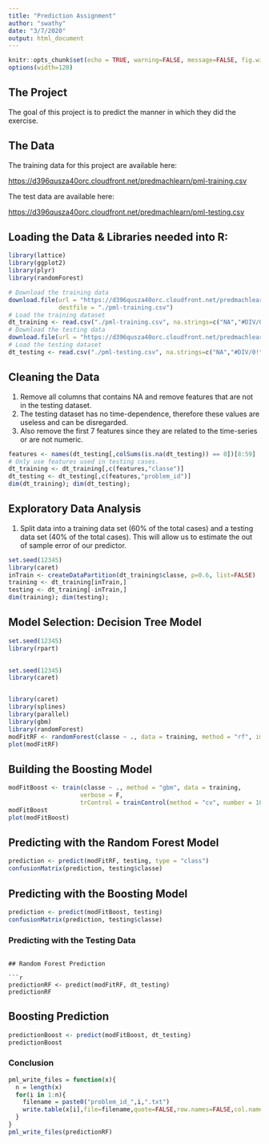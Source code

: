 ```yaml
---
title: "Prediction Assignment"
author: "swathy"
date: "3/7/2020"
output: html_document
---
```


```r
knitr::opts_chunk$set(echo = TRUE, warning=FALSE, message=FALSE, fig.width=10, fig.height=5)
options(width=120)
```

## The Project


The goal of this project is to predict the manner in which they did the exercise.

## The Data

The training data for this project are available here:

<https://d396qusza40orc.cloudfront.net/predmachlearn/pml-training.csv>

The test data are available here:

<https://d396qusza40orc.cloudfront.net/predmachlearn/pml-testing.csv>



## Loading the Data & Libraries needed into R:

```r
library(lattice)
library(ggplot2)
library(plyr)
library(randomForest)
```

```r
# Download the training data
download.file(url = "https://d396qusza40orc.cloudfront.net/predmachlearn/pml-training.csv", 
              destfile = "./pml-training.csv")
# Load the training dataset
dt_training <- read.csv("./pml-training.csv", na.strings=c("NA","#DIV/0!",""))
# Download the testing data
download.file(url = "https://d396qusza40orc.cloudfront.net/predmachlearn/pml-testing.csv", destfile = "./pml-testing.csv")
# Load the testing dataset
dt_testing <- read.csv("./pml-testing.csv", na.strings=c("NA","#DIV/0!",""))
```

## Cleaning the Data

1. Remove all columns that contains NA and remove features that are not in the testing dataset.
2. The testing dataset has no time-dependence, therefore these values are useless and can be disregarded.
3. Also remove the first 7 features since they are related to the time-series or are not numeric.

```r
features <- names(dt_testing[,colSums(is.na(dt_testing)) == 0])[8:59]
# Only use features used in testing cases.
dt_training <- dt_training[,c(features,"classe")]
dt_testing <- dt_testing[,c(features,"problem_id")]
dim(dt_training); dim(dt_testing);
```
## Exploratory Data Analysis

1. Split data into a training data set (60% of the total cases) and a testing data set (40% of the total cases). This will allow us to estimate the out of sample error of our predictor.

```r
set.seed(12345)
library(caret)
inTrain <- createDataPartition(dt_training$classe, p=0.6, list=FALSE)
training <- dt_training[inTrain,]
testing <- dt_training[-inTrain,]
dim(training); dim(testing);
```

## Model Selection: Decision Tree Model

```r
set.seed(12345)
library(rpart)
  
```

```r
set.seed(12345)
library(caret)


library(caret)
library(splines)
library(parallel)
library(gbm)
library(randomForest)
modFitRF <- randomForest(classe ~ ., data = training, method = "rf", importance = T, trControl = trainControl(method = "cv", classProbs=TRUE,savePredictions=TRUE,allowParallel=TRUE, number = 10))
plot(modFitRF)
```

## Building the Boosting Model

```r
modFitBoost <- train(classe ~ ., method = "gbm", data = training,
                    verbose = F,
                    trControl = trainControl(method = "cv", number = 10))
modFitBoost
plot(modFitBoost)
```

## Predicting with the Random Forest Model

```r
prediction <- predict(modFitRF, testing, type = "class")
confusionMatrix(prediction, testing$classe)
```

## Predicting with the Boosting Model

```r
prediction <- predict(modFitBoost, testing)
confusionMatrix(prediction, testing$classe)
```

### Predicting with the Testing Data
```

## Random Forest Prediction

```r
predictionRF <- predict(modFitRF, dt_testing)
predictionRF
```

## Boosting Prediction

```r
predictionBoost <- predict(modFitBoost, dt_testing)
predictionBoost
```

### Conclusion

```r
pml_write_files = function(x){
  n = length(x)
  for(i in 1:n){
    filename = paste0("problem_id_",i,".txt")
    write.table(x[i],file=filename,quote=FALSE,row.names=FALSE,col.names=FALSE)
  }
}
pml_write_files(predictionRF)
```